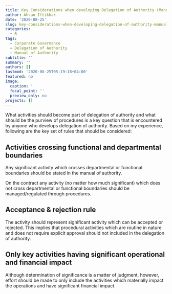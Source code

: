 ```yaml
---
title: Key Considerations when developing Delegation of Authority (Manual of Authority)
author: Ahsan Iftikhar
date: '2020-08-25'
slug: key-considerations-when-developing-delegation-of-authority-manual-of-authority
categories:
  - R
tags:
  - Corporate Governance
  - Delegation of Authority
  - Manual of Authority
subtitle: ''
summary: ''
authors: []
lastmod: '2020-08-25T05:19:18+04:00'
featured: no
image:
  caption: ''
  focal_point: ''
  preview_only: no
projects: []
---
```

What activities should become part of delegation of authority and what should be the purview of procedures is a key question that is encountered by anyone who develops delegation of authority. Based on my experience, following are the key set of rules that should be considered:

## Activities crossing functional and departmental boundaries

Any significant activity which crosses departmental or functional boundaries should be stated in the manual of authority.

On the contract any activity (no matter how much significant) which does not cross departmental or functional boundaries should be managed/regulated through procedures.

## Acceptance & rejection rule

The activity should represent significant activity which can be accepted or rejected. This implies that procedural activities which are routine in nature and does not require explicit approval should not included in the delegation of authority.

## Only key activities having significant operational and financial impact

Although determination of significance is a matter of judgment, however, effort should be made to only include the activities which materially impact the operations and have significant financial impact.